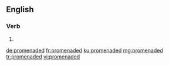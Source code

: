 ==English==

===Verb===
{{head|en|verb form}}

# {{en-past of|promenade}}

[[de:promenaded]]
[[fr:promenaded]]
[[ku:promenaded]]
[[mg:promenaded]]
[[tr:promenaded]]
[[vi:promenaded]]